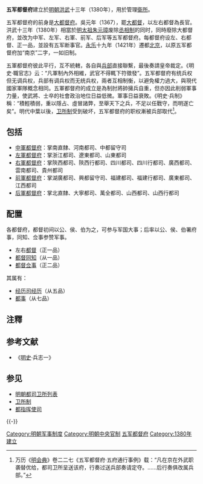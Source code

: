 '''五军都督府'''建立於[[明朝|明朝]][[洪武|洪武]]十三年（1380年），用於管理[[衛所|衛所]]。

五军都督府的前身是[[大都督府|大都督府]]。吳元年（1367），罷[[大都督|大都督]]，以左右都督為長官。洪武十三年（1380年）相當於[[朱元璋|明太祖朱元璋]]废除[[丞相|丞相制]]的同时，同時廢除大都督府，並改为中军、左军、右軍、前军、后军等五军都督府。每都督府设左、右都督、正一品，並設有五军断事官。[[永乐_(明朝)|永乐]]十九年（1421年）遷都[[北京|北京]]，以原五军都督府加“南京”二字，一如旧制。

五軍都督府彼此平行，互不統轄，各自與[[兵部|兵部]]直接聯繫，最後奏請皇帝裁定。《明史‧職官志》云：“凡軍制內外相維，武官不得輒下符徵發”。五军都督府有统兵权但无调兵权，兵部有调兵权而无统兵权，兩者互相制衡，以避免權力過大，與現代國家軍隊概念相同。五軍都督府的成立是為制肘將帥擁兵自重，但亦因此削弱軍事力量，使武將、士卒的社會政治地位日益低微。軍事日益衰敗。《明史‧兵制》稱：“積輕積弱，重以隱占、虛冒諸弊，至舉天下之兵，不足以任戰守，而明遂亡矣”。明代中葉以後，[[卫所制|卫所制]]受到破坏，五军都督府的职权漸被兵部取代<ref>万历《[[明会典|明会典]]》卷二二七《五军都督府·五府通行事例》载：“凡在京在外武职袭替优给，都司卫所呈送该府，行奏过送兵部奏请定夺。……后行奏俱改属兵部。”</ref>。

== 包括 ==
*[[中軍都督府|中軍都督府]]：掌南直隸、河南都司、中都留守司
*[[左軍都督府|左軍都督府]]：掌浙江都司、遼東都司、山東都司
*[[右軍都督府|右軍都督府]]：掌陝西都司、陝西行都司、四川都司、四川行都司、廣西都司、雲南都司、貴州都司
*[[前軍都督府|前軍都督府]]：掌湖廣都司、興都留守司、福建都司、福建行都司、廣東都司、江西都司
*[[后軍都督府|后軍都督府]]：掌北直隸、大寧都司、萬全都司、山西都司、山西行都司

== 配置 ==
各都督府，都督初间以公、侯、伯为之，可参与军国大事；后率以公、侯、伯署府事，同知、佥事参赞军事。
*左右[[都督|都督]]（正一品）
*[[都督同知|都督同知]]（从一品）
*[[都督佥事|都督佥事]]（正二品）

其属有：
*[[经历司经历|经历司经历]]（从五品）
*[[都事|都事]]（从七品）

==注釋==
{{reflist}}

== 参考文献 ==
* 《[[明史|明史]]·兵志一》

== 参见 ==
* [[明朝都司卫所列表|明朝都司卫所列表]]
* [[卫所制|卫所制]]
* [[都指挥使司|都指挥使司]]

{{-}}
{{明朝中央官制}}
{{明朝行政区划|nocat}}

[[Category:明朝军事制度|Category:明朝军事制度]]
[[Category:明朝中央官制|Category:明朝中央官制]]
[[Category:五军都督府|]]
[[Category:1380年建立|Category:1380年建立]]